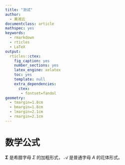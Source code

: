 ```yaml
---
title: "测试"
author:
  - 黄湘云
documentclass: article
mathspec: yes
keywords:
  - rmarkdown
  - rticles
  - LaTeX
output:
  rticles::ctex:
    fig_caption: yes
    number_sections: yes
    latex_engine: xelatex
    toc: yes
    template: null
    extra_dependencies:
      ctex:
       - fontset=fandol
geometry: 
  - tmargin=1.8cm
  - bmargin=1.8cm
  - lmargin=2.1cm
  - rmargin=2.1cm  
---
```


# 数学公式 {#math}

$\boldsymbol{\Sigma}$ 是希腊字母 $\Sigma$ 的加粗形式，
$\mathcal{A}$ 是普通字母 $A$ 的花体形式。
